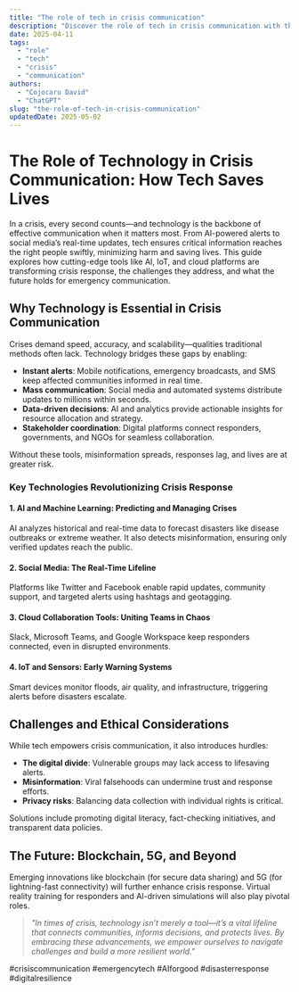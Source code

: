 ```yaml
---
title: "The role of tech in crisis communication"
description: "Discover the role of tech in crisis communication with this in-depth guide, providing actionable insights and practical tips to boost your knowledge and results."
date: 2025-04-11
tags:
  - "role"
  - "tech"
  - "crisis"
  - "communication"
authors:
  - "Cojocaru David"
  - "ChatGPT"
slug: "the-role-of-tech-in-crisis-communication"
updatedDate: 2025-05-02
---
```


# The Role of Technology in Crisis Communication: How Tech Saves Lives  

In a crisis, every second counts—and technology is the backbone of effective communication when it matters most. From AI-powered alerts to social media’s real-time updates, tech ensures critical information reaches the right people swiftly, minimizing harm and saving lives. This guide explores how cutting-edge tools like AI, IoT, and cloud platforms are transforming crisis response, the challenges they address, and what the future holds for emergency communication.  

## Why Technology is Essential in Crisis Communication  

Crises demand speed, accuracy, and scalability—qualities traditional methods often lack. Technology bridges these gaps by enabling:  

- **Instant alerts**: Mobile notifications, emergency broadcasts, and SMS keep affected communities informed in real time.  
- **Mass communication**: Social media and automated systems distribute updates to millions within seconds.  
- **Data-driven decisions**: AI and analytics provide actionable insights for resource allocation and strategy.  
- **Stakeholder coordination**: Digital platforms connect responders, governments, and NGOs for seamless collaboration.  

Without these tools, misinformation spreads, responses lag, and lives are at greater risk.  

### Key Technologies Revolutionizing Crisis Response  

#### 1. AI and Machine Learning: Predicting and Managing Crises  
AI analyzes historical and real-time data to forecast disasters like disease outbreaks or extreme weather. It also detects misinformation, ensuring only verified updates reach the public.  

#### 2. Social Media: The Real-Time Lifeline  
Platforms like Twitter and Facebook enable rapid updates, community support, and targeted alerts using hashtags and geotagging.  

#### 3. Cloud Collaboration Tools: Uniting Teams in Chaos  
Slack, Microsoft Teams, and Google Workspace keep responders connected, even in disrupted environments.  

#### 4. IoT and Sensors: Early Warning Systems  
Smart devices monitor floods, air quality, and infrastructure, triggering alerts before disasters escalate.  

## Challenges and Ethical Considerations  

While tech empowers crisis communication, it also introduces hurdles:  

- **The digital divide**: Vulnerable groups may lack access to lifesaving alerts.  
- **Misinformation**: Viral falsehoods can undermine trust and response efforts.  
- **Privacy risks**: Balancing data collection with individual rights is critical.  

Solutions include promoting digital literacy, fact-checking initiatives, and transparent data policies.  

## The Future: Blockchain, 5G, and Beyond  

Emerging innovations like blockchain (for secure data sharing) and 5G (for lightning-fast connectivity) will further enhance crisis response. Virtual reality training for responders and AI-driven simulations will also play pivotal roles.  

> _"In times of crisis, technology isn’t merely a tool—it’s a vital lifeline that connects communities, informs decisions, and protects lives. By embracing these advancements, we empower ourselves to navigate challenges and build a more resilient world."_  

#crisiscommunication #emergencytech #AIforgood #disasterresponse #digitalresilience
